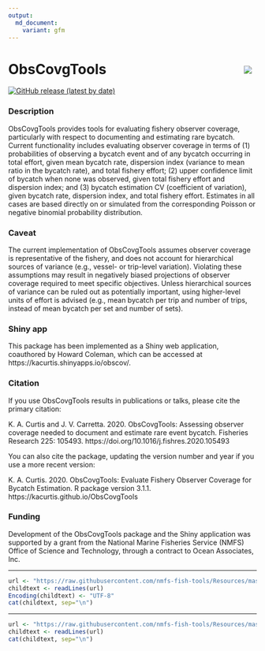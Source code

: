 ```yaml
---
output: 
  md_document:
    variant: gfm
---
```


<!-- README.md is generated from README.Rmd. Please edit that file -->

# ObsCovgTools <img src="logo.png" align="right" style="padding: 10px"/>

<!-- badges: start -->
[![GitHub release (latest by date)](https://img.shields.io/github/v/release/kacurtis/ObsCovgTools)](https://github.com/kacurtis/ObsCovgTools/releases)
<!-- badges: end -->

### Description

ObsCovgTools provides tools for evaluating fishery observer coverage, 
particularly with respect to documenting and estimating rare bycatch. Current 
functionality includes evaluating observer coverage in terms of (1) probabilities 
of observing a bycatch event and of any bycatch occurring in total effort, given 
mean bycatch rate, dispersion index (variance to mean ratio in the bycatch rate), 
and total fishery effort; (2) upper confidence limit of bycatch when none was 
observed, given total fishery effort and dispersion index; and (3) bycatch 
estimation CV (coefficient of variation), given bycatch rate, dispersion 
index, and total fishery effort. Estimates in all cases are based directly on or
simulated from the corresponding Poisson or negative binomial probability 
distribution.

### Caveat

The current implementation of ObsCovgTools assumes observer coverage is 
representative of the fishery, and does not account for hierarchical sources of 
variance (e.g., vessel- or trip-level variation). Violating these assumptions 
may result in negatively biased projections of observer coverage required to meet 
specific objectives. Unless hierarchical sources of variance can be ruled out as 
potentially important, using higher-level units of effort is advised (e.g., mean 
bycatch per trip and number of trips, instead of mean bycatch per set and 
number of sets). 

### Shiny app

This package has been implemented as a Shiny web application, coauthored by 
Howard Coleman, which can be accessed at https://kacurtis.shinyapps.io/obscov/.

### Citation

If you use ObsCovgTools results in publications or talks, please cite the primary citation:

K. A. Curtis and J. V. Carretta. 2020. ObsCovgTools:  Assessing observer coverage needed to document and estimate rare event bycatch. Fisheries Research 225: 105493. https://doi.org/10.1016/j.fishres.2020.105493

You can also cite the package, updating the version number and year if you use a more recent version:

K. A. Curtis. 2020. ObsCovgTools: Evaluate Fishery Observer Coverage for Bycatch Estimation. R package version 3.1.1. https://kacurtis.github.io/ObsCovgTools

### Funding

Development of the ObsCovgTools package and the Shiny application was supported 
by a grant from the National Marine Fisheries Service (NMFS) Office of Science 
and Technology, through a contract to Ocean Associates, Inc. 


<!-- Do not edit below. This adds the Disclaimer and NMFS footer. -->

****

```r
url <- "https://raw.githubusercontent.com/nmfs-fish-tools/Resources/master/Disclaimer.md"
childtext <- readLines(url)
Encoding(childtext) <- "UTF-8"
cat(childtext, sep="\n")
```

****

```r
url <- "https://raw.githubusercontent.com/nmfs-fish-tools/Resources/master/footer.md" 
childtext <- readLines(url)
cat(childtext, sep="\n")
```


